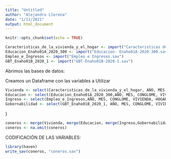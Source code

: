 ---
title: "Untitled"
author: "Alejandro Llerena"
date: "1/11/2021"
output: html_document
---

```{r setup, include=FALSE}
knitr::opts_chunk$set(echo = TRUE)
```

```{r}
Caracteristicas_de_la_vivienda_y_el_hogar <- import("Caracteristicas de la vivienda y el hogar.sav")
Educacion_Enaho01A_2020_300 <- import("Educacion- Enaho01A-2020-300.sav")
Empleo_e_Ingresos <- import("Empleo e Ingresos.sav")
GBT_Enaho01B_2020_1 <- import("GBT-Enaho01B-2020-1.sav")
```
Abrimos las bases de datos:


Creamos un Dataframe con las variables a Utilizar

```{r}
Vivienda <- select(Caracteristicas_de_la_vivienda_y_el_hogar, AÑO, MES, CONGLOME, VIVIENDA, HOGAR, UBIGEO, DOMINIO, ESTRATO, P101, P102, P103, P103A, P110, P110A1, P111A, P1121, P1144) 
Educacion <- select(Educacion_Enaho01A_2020_300,AÑO, MES, CONGLOME, VIVIENDA, HOGAR, UBIGEO, DOMINIO, ESTRATO, P301A)
Ingreso <- select(Empleo_e_Ingresos,AÑO, MES, CONGLOME, VIVIENDA, HOGAR, UBIGEO, DOMINIO, ESTRATO, P530A)
Gobernabilidad <- select(GBT_Enaho01B_2020_1, AÑO, MES, CONGLOME, VIVIENDA, HOGAR, UBIGEO, DOMINIO, `P1$01`,`P1$02`,`P1$03`,`P1$04`,`P1$05`,`P1$06`,`P1$07`,`P1$08`,`P1$09`,`P1$10`,`P1$11`,`P1$12`,`P1$13`,`P1$14`,`P1$15`,`P1$16`,`P1$17`,`P1$18`,`P1$19`,`P1$20`,`P1$21`,P6)
```
}

```{r}
coneros <- merge(Vivienda, merge(Educacion, merge(Ingreso,Gobernabilidad)))
coneros <- na.omit(coneros)
```



CODIFICACIÓN DE LAS VARIABLES:

```{r}
library(haven)
write_sav(coneros, "coneros.sav")
```


